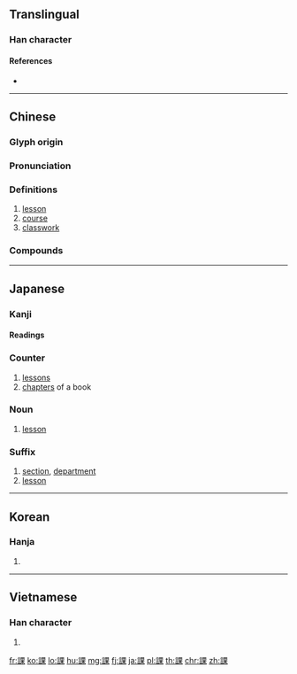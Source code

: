 {{character info/new}}
{{also|课}}
==Translingual==

===Han character===
{{Han char|rn=149|rad=言|as=08|sn=15|four=06694|canj=YRWD|ids=⿰言果}}

====References====
* {{Han ref|kx=1165.140|dkj=35589|dj=1630.300|hdz=63985.140|uh=8AB2|ud=35506|bh=BDD2|bd=48594}}

----

==Chinese==
{{zh-forms|s=课}}

===Glyph origin===
{{Han etym}}

===Pronunciation===
{{zh-pron
|m=kè
|c=fo3
|h=pfs=kho
|mn=khòe/khè
|w=2khu
|ma=y
|mc=y
|oc=y
|cat=n,cl
}}

===Definitions===
{{zh-hanzi}}

# [[lesson]] {{zh-mw|堂|m:節}}
# [[course]] {{zh-mw|門}}
# [[classwork]]

===Compounds===
{{zh-der|上課|下課|五堂功課|代課|做功課|停課|兵役課|兼課|功課|功課表|卜課|占課|名實相課|囫圇課|基礎課程|夜課|大課|學課錢|官課|工課|引課|循名課實|授課|排課|推計課稅|文王課|日省月課|日課|早課|晚課|曠課|會課|朝暮課誦|正課|清課|發課|督課|稅課|窗課|第二課堂|缺課|罷課|聽課|自課|茶課|補課|訛言課語|課入|課勸|課卷|課命|課員|課嘴撩牙|課堂|課外|課外活動|課外讀物|課外輔導|課役|課後輔導|課徵|課文|課時|課本|課業|課業輔導|課牙|課目|課稅|課稅所得|課程|課程表|課算|課藝|課表|課試|課語訛言|課金|課銀|課錢|課長|課頭|課題|課餘|課馬|調課|講課|起課|蹺課|逃課|選課|重複課稅|量能課稅|開課|馬前課|鹽課}}

{{zh-cat|Beginning}}

----

==Japanese==

===Kanji===
{{ja-kanji|grade=4|rs=言08}}

====Readings====
{{ja-readings|goon=[[か]] (ka)|kanon=[[か]] (ka)|kun=[[こころみる]] (kokoromiru)|nanori=}}

===Counter===
{{ja-pos|か|counter}}

# [[lesson]]s
# [[chapter]]s of a book

===Noun===
{{ja-noun|か}}

# [[lesson]]
#: {{ja-usex|第二課|だい に か|2nd lesson}}

===Suffix===
{{ja-pos|か|suffix}}

# [[section]], [[department]]
# [[lesson]]

----

==Korean==

===Hanja===
{{ko-hanja|hangeul=과|eumhun=|mr=kwa|y=kwa}}

# {{defn|lang=ko|sort=言08}}

----

==Vietnamese==

===Han character===
{{vi-hantu|[[khoá]], [[khoả]], [[thoả]], [[thuở]], [[thuả]]|rs=言08}}

# {{defn|lang=vi|sort=言08}}

[[fr:課]]
[[ko:課]]
[[lo:課]]
[[hu:課]]
[[mg:課]]
[[fj:課]]
[[ja:課]]
[[pl:課]]
[[th:課]]
[[chr:課]]
[[zh:課]]